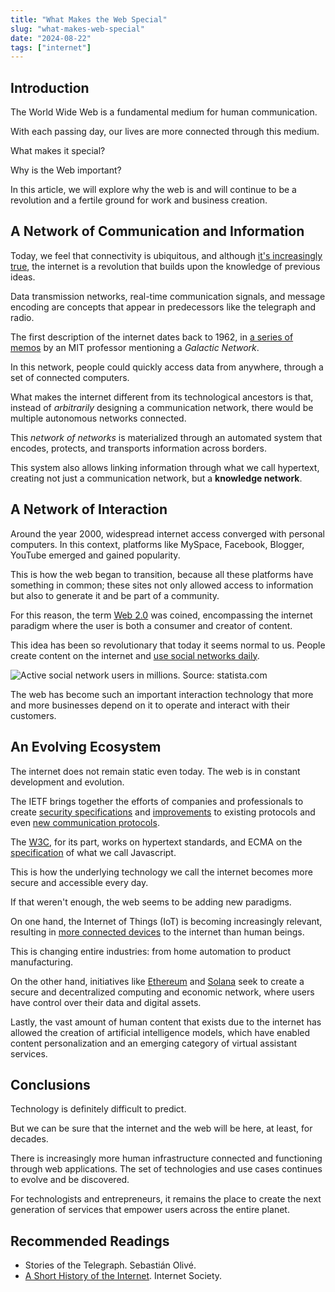 ```yaml
---
title: "What Makes the Web Special"
slug: "what-makes-web-special"
date: "2024-08-22"
tags: ["internet"]
---
```


## Introduction

The World Wide Web is a fundamental medium for human communication.

With each passing day, our lives are more connected through this medium.

What makes it special?

Why is the Web important?

In this article, we will explore why the web is and will continue to be a revolution and a fertile ground for work and business creation.

## A Network of Communication and Information

Today, we feel that connectivity is ubiquitous, and although [it's increasingly true](https://wearesocial.com/es/blog/2024/04/informe-digital-global-abril-2024/#:~:text=Los%20usuarios%20de%20Internet%20han,la%20Tierra%20est%C3%A1n%20ahora%20conectados.), the internet is a revolution that builds upon the knowledge of previous ideas.

Data transmission networks, real-time communication signals, and message encoding are concepts that appear in predecessors like the telegraph and radio.

The first description of the internet dates back to 1962, in [a series of memos](https://en.wikipedia.org/wiki/Intergalactic_Computer_Network) by an MIT professor mentioning a *Galactic Network*.

In this network, people could quickly access data from anywhere, through a set of connected computers.

What makes the internet different from its technological ancestors is that, instead of *arbitrarily* designing a communication network, there would be multiple autonomous networks connected.

This *network of networks* is materialized through an automated system that encodes, protects, and transports information across borders.

This system also allows linking information through what we call hypertext, creating not just a communication network, but a **knowledge network**.

## A Network of Interaction

Around the year 2000, widespread internet access converged with personal computers. In this context, platforms like MySpace, Facebook, Blogger, YouTube emerged and gained popularity.

This is how the web began to transition, because all these platforms have something in common; these sites not only allowed access to information but also to generate it and be part of a community.

For this reason, the term [Web 2.0](https://www.oreilly.com/pub/a/web2/archive/what-is-web-20.html) was coined, encompassing the internet paradigm where the user is both a consumer and creator of content. 

This idea has been so revolutionary that today it seems normal to us. People create content on the internet and [use social networks daily](https://es.statista.com/estadisticas/600712/ranking-mundial-de-redes-sociales-por-numero-de-usuarios/).

![Active social network users in millions. Source: statista.com](/2024-24-08-que-hace-la-web-especial/millones-usuarios.png)

The web has become such an important interaction technology that more and more businesses depend on it to operate and interact with their customers.

## An Evolving Ecosystem

The internet does not remain static even today. The web is in constant development and evolution.

The IETF brings together the efforts of companies and professionals to create [security specifications](https://datatracker.ietf.org/doc/html/rfc7519) and [improvements](https://datatracker.ietf.org/doc/html/rfc6455) to existing protocols and even [new communication protocols](https://datatracker.ietf.org/doc/html/rfc9114).

The [W3C](https://www.w3.org/), for its part, works on hypertext standards, and ECMA on the [specification](https://ecma-international.org/technical-committees/tc39/) of what we call Javascript.

This is how the underlying technology we call the internet becomes more secure and accessible every day.

If that weren't enough, the web seems to be adding new paradigms.

On one hand, the Internet of Things (IoT) is becoming increasingly relevant, resulting in [more connected devices](https://es.statista.com/temas/9795/el-uso-de-internet-en-el-mundo/#editorsPicks) to the internet than human beings.

This is changing entire industries: from home automation to product manufacturing.

On the other hand, initiatives like [Ethereum](https://ethereum.org/) and [Solana](https://solana.com/) seek to create a secure and decentralized computing and economic network, where users have control over their data and digital assets.

Lastly, the vast amount of human content that exists due to the internet has allowed the creation of artificial intelligence models, which have enabled content personalization and an emerging category of virtual assistant services.

## Conclusions

Technology is definitely difficult to predict.

But we can be sure that the internet and the web will be here, at least, for decades.

There is increasingly more human infrastructure connected and functioning through web applications. The set of technologies and use cases continues to evolve and be discovered.

For technologists and entrepreneurs, it remains the place to create the next generation of services that empower users across the entire planet.

## Recommended Readings

* Stories of the Telegraph. Sebastián Olivé.
* [A Short History of the Internet](https://www.internetsociety.org/internet/history-internet/?gad_source=1&gclid=CjwKCAjwxNW2BhAkEiwA24Cm9FXkWMvknYezBxppCnOQd-5nT5pL5qvP-FTzMx6Gm3r4lh4X4ZSgyxoCxyAQAvD_BwE). Internet Society.